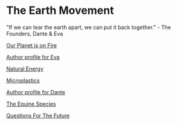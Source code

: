 # The Earth Movement

"If we can tear the earth apart, we can put it back together."
                      - The Founders, Dante & Eva

[Our Planet is on Fire](/planet-on-fire)

[Author profile for Eva](/eva)

[Natural Energy](/natural-energy)

[Microplastics](/microplastics)

[Author profile for Dante](/Dante)

[The Equine Species](/the-equine-species)

[Questions For The Future](/Questions-For-The-Future-Google-Forms.htm)










